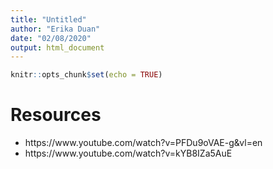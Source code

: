 ```yaml
---
title: "Untitled"
author: "Erika Duan"
date: "02/08/2020"
output: html_document
---
```


```r
knitr::opts_chunk$set(echo = TRUE)
```


# Resources   
+ https://www.youtube.com/watch?v=PFDu9oVAE-g&vl=en   
+ https://www.youtube.com/watch?v=kYB8IZa5AuE  